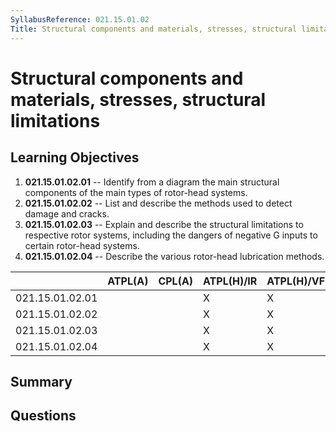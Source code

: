 ```yaml
---
SyllabusReference: 021.15.01.02
Title: Structural components and materials, stresses, structural limitations
---
```


# Structural components and materials, stresses, structural limitations

## Learning Objectives

1.  **021.15.01.02.01** -- Identify from a diagram the main structural components
    of the main types of rotor-head systems.
2.  **021.15.01.02.02** -- List and describe the methods used to detect damage
    and cracks.
3.  **021.15.01.02.03** -- Explain and describe the structural limitations to
    respective rotor systems, including the dangers of negative G inputs to
    certain rotor-head systems.
4.  **021.15.01.02.04** -- Describe the various rotor-head lubrication methods.

|                 | ATPL(A) | CPL(A) | ATPL(H)/IR | ATPL(H)/VFR | CPL(H) | IR | CBIR(A) |
| --------------- | ------- | ------ | ---------- | ----------- | ------ | -- | ------- |
| 021.15.01.02.01 |         |        | X          | X           | X      |    |         |
| 021.15.01.02.02 |         |        | X          | X           | X      |    |         |
| 021.15.01.02.03 |         |        | X          | X           | X      |    |         |
| 021.15.01.02.04 |         |        | X          | X           | X      |    |         |

## Summary

## Questions
